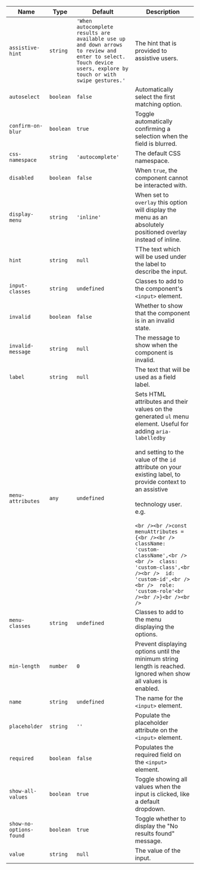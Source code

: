 
  | Name | Type | Default | Description |
| --- | --- | --- | --- |
| `assistive-hint` | `string` | `'When autocomplete results are available use up and down arrows to review and enter to select.  Touch device users, explore by touch or with swipe gestures.'` | The hint that is provided to assistive users. |
| `autoselect` | `boolean` | `false` | Automatically select the first matching option. |
| `confirm-on-blur` | `boolean` | `true` | Toggle automatically confirming a selection when the field is blurred. |
| `css-namespace` | `string` | `'autocomplete'` | The default CSS namespace. |
| `disabled` | `boolean` | `false` | When `true`, the component cannot be interacted with. |
| `display-menu` | `string` | `'inline'` | When set to `overlay` this option will display the menu as an absolutely positioned overlay instead of inline. |
| `hint` | `string` | `null` | TThe text which will be used under the label to describe the input. |
| `input-classes` | `string` | `undefined` | Classes to add to the component's `<input>` element. |
| `invalid` | `boolean` | `false` | Whether to show that the component is in an invalid state. |
| `invalid-message` | `string` | `null` | The message to show when the component is invalid. |
| `label` | `string` | `null` | The text that will be used as a field label. |
| `menu-attributes` | `any` | `undefined` | Sets HTML attributes and their values on the generated `ul` menu element. Useful for adding `aria-labelledby`<br /><br />and setting to the value of the `id` attribute on your existing label, to provide context to an assistive<br /><br />technology user. e.g.<br /><br />```<br /><br />const menuAttributes = {<br /><br />  className: 'custom-className',<br /><br />  class: 'custom-class',<br /><br />  id: 'custom-id',<br /><br />  role: 'custom-role'<br /><br />}<br /><br />``` |
| `menu-classes` | `string` | `undefined` | Classes to add to the menu displaying the options. |
| `min-length` | `number` | `0` | Prevent displaying options until the minimum string length is reached. Ignored when show all values is enabled. |
| `name` | `string` | `undefined` | The name for the `<input>` element. |
| `placeholder` | `string` | `''` | Populate the placeholder attribute on the `<input>` element. |
| `required` | `boolean` | `false` | Populates the required field on the `<input>` element. |
| `show-all-values` | `boolean` | `true` | Toggle showing all values when the input is clicked, like a default dropdown. |
| `show-no-options-found` | `boolean` | `true` | Toggle whether to display the "No results found" message. |
| `value` | `string` | `null` | The value of the input. |

